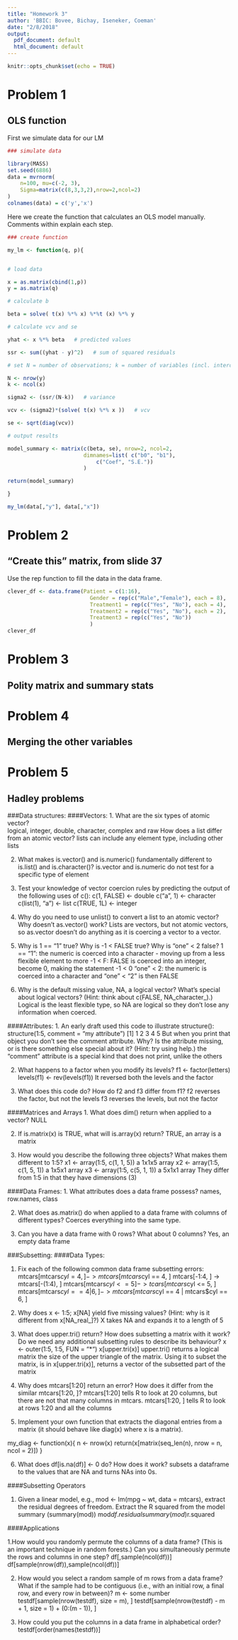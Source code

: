 ```yaml
---
title: "Homework 3"
author: 'BBIC: Bovee, Bichay, Iseneker, Coeman'
date: "2/8/2018"
output:
  pdf_document: default
  html_document: default
---
```


```r
knitr::opts_chunk$set(echo = TRUE)
```

# Problem 1
## OLS function

First we simulate data for our LM 

```r
### simulate data

library(MASS)
set.seed(6886)
data = mvrnorm(
    n=100, mu=c(-2, 3), 
    Sigma=matrix(c(8,3,3,2),nrow=2,ncol=2) 
)
colnames(data) = c('y','x')
```

Here we create the function that calculates an OLS model manually. Comments within explain each step.  

```r
### create function

my_lm <- function(q, p){


# load data

x = as.matrix(cbind(1,p))
y = as.matrix(q)

# calculate b

beta = solve( t(x) %*% x) %*%t (x) %*% y

# calculate vcv and se

yhat <- x %*% beta   # predicted values

ssr <- sum((yhat - y)^2)   # sum of squared residuals

# set N = number of observations; k = number of variables (incl. intercept)

N <- nrow(y)
k <- ncol(x)

sigma2 <- (ssr/(N-k))   # variance

vcv <- (sigma2)*(solve( t(x) %*% x ))   # vcv

se <- sqrt(diag(vcv))

# output results

model_summary <- matrix(c(beta, se), nrow=2, ncol=2, 
                        dimnames=list( c("b0", "b1"),
                            c("Coef", "S.E."))
                        )

return(model_summary)

}

my_lm(data[,"y"], data[,"x"])

```



# Problem 2
## "Create this" matrix, from slide 37

Use the rep function to fill the data in the data frame. 

``` r
clever_df <- data.frame(Patient = c(1:16), 
                          Gender = rep(c("Male","Female"), each = 8),
                          Treatment1 = rep(c("Yes", "No"), each = 4),
                          Treatment2 = rep(c("Yes", "No"), each = 2),
                          Treatment3 = rep(c("Yes", "No"))
                          )
clever_df
```




# Problem 3
## Polity matrix and summary stats








# Problem 4
## Merging the other variables






# Problem 5
## Hadley problems

###Data structures:
  ####Vectors:
1. What are the six types of atomic vector?   
logical, integer, double, character, complex and raw
How does a list differ from an atomic vector?
lists can include any element type, including other lists
  
2. What makes is.vector() and is.numeric() fundamentally different to is.list() and is.character()?
is.vector and is.numeric do not test for a specific type of element 

3. Test your knowledge of vector coercion rules by predicting the output of the following uses of c():
c(1, FALSE) <- double
c("a", 1) <- character
c(list(1), "a") <- list
c(TRUE, 1L) <- integer

4. Why do you need to use unlist() to convert a list to an atomic vector? Why doesn’t as.vector() work?
Lists are vectors, but not atomic vectors, so as.vector doesn't do anything as it is coercing a vector to a vector.  

5. Why is 1 == "1" true? Why is -1 < FALSE true? Why is "one" < 2 false?
1 == "1": the numeric is coerced into a character - moving up from a less flexible element to more
-1 < F: FALSE is coerced into an integer, become 0, making the statement -1 < 0
"one" < 2: the numeric is coerced into a character and "one" < "2" is then FALSE

6. Why is the default missing value, NA, a logical vector? What’s special about logical vectors? (Hint: think about c(FALSE, NA_character_).)
Logical is the least flexible type, so NA are logical so they don't lose any information when coerced. 

  ####Attributes:
1. An early draft used this code to illustrate structure():
structure(1:5, comment = "my attribute")
[1] 1 2 3 4 5
But when you print that object you don’t see the comment attribute. Why? Is the attribute missing, or is there something else special about it? (Hint: try using help.) 
the "comment" attribute is a special kind that does not print, unlike the others

2. What happens to a factor when you modify its levels?
f1 <- factor(letters)
levels(f1) <- rev(levels(f1))
It reversed both the levels and the factor

3. What does this code do? How do f2 and f3 differ from f1?
f2 reverses the factor, but not the levels
f3 reverses the levels, but not the factor

  ####Matrices and Arrays
1. What does dim() return when applied to a vector?
NULL

2. If is.matrix(x) is TRUE, what will is.array(x) return?
TRUE, an array is a matrix

3. How would you describe the following three objects? What makes them different to 1:5?
x1 <- array(1:5, c(1, 1, 5)) a 1x1x5 array
x2 <- array(1:5, c(1, 5, 1)) a 1x5x1 array
x3 <- array(1:5, c(5, 1, 1)) a 5x1x1 array
They differ from 1:5 in that they have dimensions (3)

  ####Data Frames:
1. What attributes does a data frame possess?
names, row.names, class

2. What does as.matrix() do when applied to a data frame with columns of different types?
Coerces everything into the same type. 

3. Can you have a data frame with 0 rows? What about 0 columns?
Yes, an empty data frame

###Subsetting:
  ####Data Types:

1. Fix each of the following common data frame subsetting errors:
mtcars[mtcars$cyl = 4, ] -> mtcars[mtcars$cyl == 4, ]
mtcars[-1:4, ] -> mtcars[-(1:4), ]
mtcars[mtcars$cyl <= 5] -> tcars[mtcars$cyl <= 5, ]
mtcars[mtcars$cyl == 4 | 6, ] -> mtcars[mtcars$cyl == 4 | mtcars$cyl == 6, ]

2. Why does x <- 1:5; x[NA] yield five missing values? (Hint: why is it different from x[NA_real_]?)
X takes NA and expands it to a length of 5

3. What does upper.tri() return? How does subsetting a matrix with it work? Do we need any additional subsetting rules to describe its behaviour?
x <- outer(1:5, 1:5, FUN = "*")
x[upper.tri(x)]
upper.tri() returns a logical matrix the size of the upper triangle of the matrix. Using it to subset the matrix, is in x[upper.tri(x)], returns a vector of the subsetted part of the matrix

4. Why does mtcars[1:20] return an error? How does it differ from the similar mtcars[1:20, ]?
mtcars[1:20] tells R to look at 20 columns, but there are not that many columns in mtcars. mtcars[1:20, ] tells R to look at rows 1:20 and all the columns

5. Implement your own function that extracts the diagonal entries from a matrix (it should behave like diag(x) where x is a matrix).

my_diag <- function(x){
  n <- nrow(x)
  return(x[matrix(seq_len(n), nrow = n, ncol = 2)])
}

6. What does df[is.na(df)] <- 0 do? How does it work?
subsets a dataframe to the values that are NA and turns NAs into 0s.

  ####Subsetting Operators

1. Given a linear model, e.g., mod <- lm(mpg ~ wt, data = mtcars), extract the residual degrees of freedom. Extract the R squared from the model summary (summary(mod))
mod$df.residual
summary(mod)$r.squared

  ####Applications

1.How would you randomly permute the columns of a data frame? (This is an important technique in random forests.) Can you simultaneously permute the rows and columns in one step?
df[,sample(ncol(df))]
df[sample(nrow(df)),sample(ncol(df))]

2. How would you select a random sample of m rows from a data frame? What if the sample had to be contiguous (i.e., with an initial row, a final row, and every row in between)?
m <- some number 
testdf[sample(nrow(testdf), size = m), ]
testdf[sample(nrow(testdf) - m + 1, size = 1) + (0:(m - 1)), ]

3. How could you put the columns in a data frame in alphabetical order?
testdf[order(names(testdf))]







